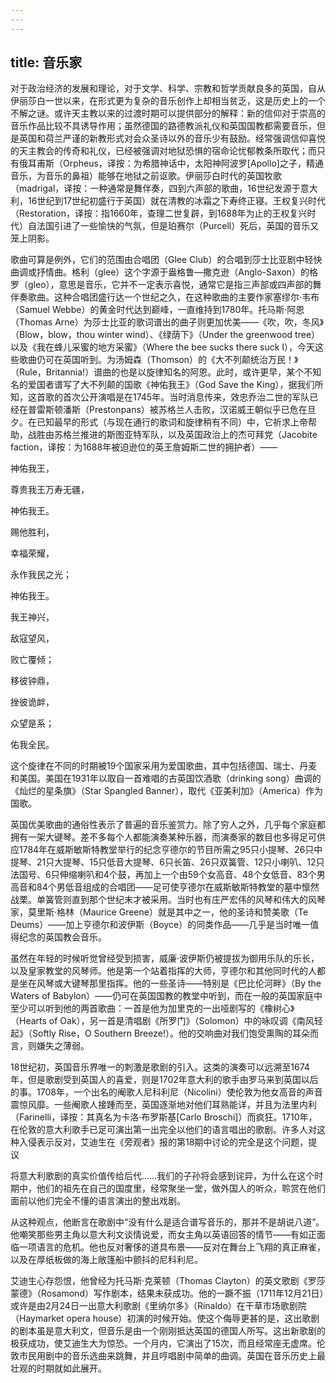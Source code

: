 ```yaml
---
---
---
```

title: 音乐家
---




对于政治经济的发展和理论，对于文学、科学、宗教和哲学贡献良多的英国，自从伊丽莎白一世以来，在形式更为复杂的音乐创作上却相当贫乏，这是历史上的一个不解之谜。或许天主教以来的过渡时期可以提供部分的解释：新的信仰对于崇高的音乐作品比较不具诱导作用；虽然德国的路德教派礼仪和英国国教都需要音乐，但是英国和荷兰严谨的新教形式对会众圣诗以外的音乐少有鼓励。经常强调信仰喜悦的天主教会的传奇和礼仪，已经被强调对地狱恐惧的宿命论忧郁教条所取代；而只有俄耳甫斯（Orpheus，译按：为希腊神话中，太阳神阿波罗[Apollo]之子，精通音乐，为音乐的鼻祖）能够在地狱之前讴歌。伊丽莎白时代的英国牧歌（madrigal，译按：一种通常是舞伴奏，四到六声部的歌曲，16世纪发源于意大利，16世纪到17世纪初盛行于英国）就在清教的冰霜之下寿终正寝。王权复兴时代（Restoration，译按：指1660年，查理二世复辟，到1688年为止的王权复兴时代）自法国引进了一些愉快的气氛，但是珀赛尔（Purcell）死后，英国的音乐又笼上阴影。

歌曲可算是例外，它们的范围由合唱团（Glee Club）的合唱到莎士比亚剧中轻快曲调或抒情曲。格利（glee）这个字源于盎格鲁—撒克逊（Anglo-Saxon）的格罗（gleo），意思是音乐，它并不一定表示喜悦，通常它是指三声部或四声部的舞伴奏歌曲。这种合唱团盛行达一个世纪之久，在这种歌曲的主要作家塞缪尔·韦布（Samuel Webbe）的黄金时代达到巅峰，一直维持到1780年。托马斯·阿恩（Thomas Arne）为莎士比亚的歌词谱出的曲子则更加优美——《吹，吹，冬风》（Blow，blow，thou winter wind）、《绿荫下》（Under the greenwood tree）以及《我在蜂儿采蜜的地方采蜜》（Where the bee sucks there suck Ⅰ），今天这些歌曲仍可在英国听到。为汤姆森（Thomson）的《大不列颠统治万民！》（Rule，Britannia!）谱曲的也是以旋律知名的阿恩。此时，或许更早，某个不知名的爱国者谱写了大不列颠的国歌《神佑我王》（God Save the King），据我们所知，这首歌的首次公开演唱是在1745年。当时消息传来，效忠乔治二世的军队已经在普雷斯顿潘斯（Prestonpans）被苏格兰人击败，汉诺威王朝似乎已危在旦夕。在已知最早的形式（与现在通行的歌词和旋律稍有不同）中，它祈求上帝帮助，战胜由苏格兰推进的斯图亚特军队，以及英国政治上的杰可拜党（Jacobite faction，译按：为1688年被迫逊位的英王詹姆斯二世的拥护者）——

神佑我王，

尊贵我王万寿无疆，

神佑我王。

赐他胜利，

幸福荣耀，

永作我民之光；

神佑我王。

我王神兴，

敌寇望风，

败亡覆倾；

移彼钟鼎，

挫彼诡衅，

众望是系；

佑我全民。



这个旋律在不同的时期被19个国家采用为爱国歌曲，其中包括德国、瑞士、丹麦和美国。美国在1931年以取自一首难唱的古英国饮酒歌（drinking song）曲调的《灿烂的星条旗》（Star Spangled Banner），取代《亚美利加》（America）作为国歌。

英国优美歌曲的通俗性表示了普遍的音乐鉴赏力。除了穷人之外，几乎每个家庭都拥有一架大键琴。差不多每个人都能演奏某种乐器，而演奏家的数目也多得足可供应1784年在威斯敏斯特教堂举行的纪念亨德尔的节目所需之95只小提琴、26只中提琴、21只大提琴、15只低音大提琴、6只长笛、26只双簧管、12只小喇叭、12只法国号、6只伸缩喇叭和4个鼓，再加上一个由59个女高音、48个女低音、83个男高音和84个男低音组成的合唱团——足可使亨德尔在威斯敏斯特教堂的墓中懔然战栗。单簧管则直到那个世纪末才被采用。当时也有庄严宏伟的风琴和伟大的风琴家，莫里斯·格林（Maurice Greene）就是其中之一，他的圣诗和赞美歌（Te Deums）——加上亨德尔和波伊斯（Boyce）的同类作品——几乎是当时唯一值得纪念的英国教会音乐。

虽然在年轻的时候听觉曾经受到损害，威廉·波伊斯仍被提拔为御用乐队的乐长，以及皇家教堂的风琴师。他是第一个站着指挥的大师，亨德尔和其他同时代的人都是坐在风琴或大键琴那里指挥。他的一些圣诗——特别是《巴比伦河畔》（By the Waters of Babylon）——仍可在英国国教的教堂中听到，而在一般的英国家庭中至少可以听到他的两首歌曲：一首是他为加里克的一出哑剧写的《橡树心》（Hearts of Oak），另一首是清唱剧《所罗门》（Solomon）中的咏叹调《南风轻起》（Softly Rise，O Southern Breeze!）。他的交响曲对我们饱受熏陶的耳朵而言，则嫌失之薄弱。

18世纪初，英国音乐界唯一的刺激是歌剧的引入。这类的演奏可以远溯至1674年，但是歌剧受到英国人的喜爱，则是1702年意大利的歌手由罗马来到英国以后的事。1708年，一个出名的阉歌人尼科利尼（Nicolini）使伦敦为他女高音的声音震惊风靡。一些阉歌人接踵而至，英国逐渐地对他们耳熟能详，并且为法里内利（Farinelli，译按：其真名为卡洛·布罗斯基[Carlo Broschi]）而疯狂。1710年，在伦敦的意大利歌手已足可演出第一出完全以他们的语言唱出的歌剧。许多人对这种入侵表示反对，艾迪生在《旁观者》报的第18期中讨论的完全是这个问题，提议

将意大利歌剧的真实价值传给后代……我们的子孙将会感到诧异，为什么在这个时期中，他们的祖先在自己的国度里，经常聚坐一堂，做外国人的听众，聆赏在他们面前以他们完全不懂的语言演出的整出戏剧。



从这种观点，他断言在歌剧中“没有什么是适合谱写音乐的，那并不是胡说八道”。他嘲笑那些男主角以意大利文谈情说爱，而女主角以英语回答的情节——有如正面临一项语言的危机。他也反对奢侈的道具布景——反对在舞台上飞翔的真正麻雀，以及在厚纸板做的海上敞篷船中颤抖的尼科利尼。

艾迪生心存怨恨，他曾经为托马斯·克莱顿（Thomas Clayton）的英文歌剧《罗莎蒙德》（Rosamond）写作剧本，结果未获成功。他的一蹶不振（1711年12月21日）或许是由2月24日一出意大利歌剧《里纳尔多》（Rinaldo）在干草市场歌剧院（Haymarket opera house）初演的时候开始。使这个侮辱更甚的是，这出歌剧的剧本虽是意大利文，但音乐是由一个刚刚抵达英国的德国人所写。这出新歌剧的极获成功，使艾迪生大为惊恐。一个月内，它演出了15次，而且经常座无虚席。伦敦市民用剧中的音乐选曲来跳舞，并且哼唱剧中简单的曲调。英国在音乐历史上最壮观的时期就如此展开。